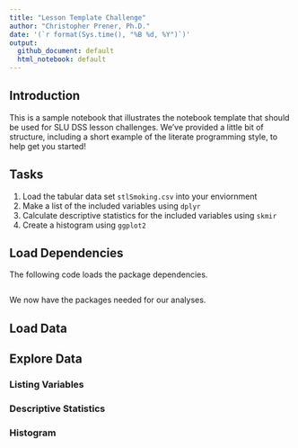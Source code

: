 ```yaml
---
title: "Lesson Template Challenge"
author: "Christopher Prener, Ph.D."
date: '(`r format(Sys.time(), "%B %d, %Y")`)'
output:
  github_document: default
  html_notebook: default
---
```


## Introduction
This is a sample notebook that illustrates the notebook template that should be used for SLU DSS lesson challenges. We've provided a little bit of structure, including a short example of the literate programming style, to help get you started!

## Tasks

1. Load the tabular data set `stlSmoking.csv` into your enviornment
2. Make a list of the included variables using `dplyr`
3. Calculate descriptive statistics for the included variables using `skmir`
4. Create a histogram using `ggplot2`

## Load Dependencies
The following code loads the package dependencies.

```r

```

We now have the packages needed for our analyses.

## Load Data

## Explore Data
### Listing Variables

### Descriptive Statistics

### Histogram
